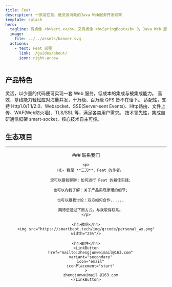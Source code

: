 ```yaml
---
title: Feat
description: 一款高性能、低资源消耗的Java Web服务开发框架
template: splash
hero:
  tagline: 有点像 <b>Vert.x</b>，又有点像 <b>SpringBoot</b> 的 Java Web 服务开发框架
  image:
    file: ../../assets/banner.svg
  actions:
    - text: Feat 启程
      link: ./guides/about/
      icon: right-arrow
---
```



<FeatUsers/>

## 产品特色

<CardGrid stagger>
	<Card title="<span style='color:#ffffff;background-color:#fa541c;border-bottom: 2px solid #fa541c'> &nbsp;F&nbsp;</span><span style='color:#fa541c;border-bottom: 2px solid #fa541c'>lexible</span>" icon="seti:happenings">
        灵活，以少量的代码便可实现一套 Web 服务，低成本的集成与被集成能力。
	</Card>
	<Card title="<span style='color:#ffffff;background-color:#722ed1;border-bottom: 2px solid #722ed1'>&nbsp;E&nbsp;</span><span style='color:#722ed1;border-bottom: 2px solid #722ed1'>fficient</span>" icon="rocket">
        高效，基线能力轻松应对海量并发，十万级、百万级 QPS 皆不在话下。
	</Card>
	<Card title="<span style='color:#ffffff;background-color:#52c41a;border-bottom: 2px solid #52c41a'>&nbsp;A&nbsp;</span><span style='color:#52c41a;border-bottom: 2px solid #52c41a'>daptable</span>" icon="puzzle">
        适配性，支持 Http1.0/1.1/2.0、Websocket、SSE(Server-sent Events)、Http路由、文件上传、WAF(Web防火墙)、TLS/SSL 等，满足各类用户需求。
	</Card>
	<Card title="<span style='color:#ffffff;background-color:#eb2f96;border-bottom: 2px solid #eb2f96'>&nbsp;T&nbsp;</span><span style='color:#eb2f96;border-bottom: 2px solid #eb2f96'>echnical</span>" icon="github">
        技术领先性，集成自研通信框架 smart-socket，核心技术自主可控。
	</Card>
</CardGrid>


## 生态项目
<CardGrid>
    <LinkCard title="smart-socket" description="Java AIO 实现的支持百万级长连接通信框架" href="https://smartboot.tech/smart-socket" />
    <LinkCard title="smart-servlet" description="提供一个自主可控的轻量级 Tomcat/Undertow 可替代版本，基于 Feat 重新定义下一代 Servlet 容器!" href="https://smartboot.tech/smart-servlet" />
</CardGrid>

<hr/>

<center>
###  联系我们

    <p>
        Hi~ 我是 **三刀**，Feat 的作者。

        您可以跟我聊聊：如何进行 Feat 的最佳实践;

        也可以向我了解：关于产品实现原理的细节;

        也可以跟我讨论：双方如何合作......

        期待您通过下面方式，与我取得联系。
    </p>

    <h4>微信</h4>
    <img src="https://smartboot.tech/img/qrcode/personal_wx.png" width="25%"/>

    <h4>邮件</h4>
    <LinkButton
        href="mailto:zhengjunweimail@163.com"
        variant="secondary"
        icon="email"
        iconPlacement="start"
    >
        zhengjunweimail @163.com
    </LinkButton>
</center>